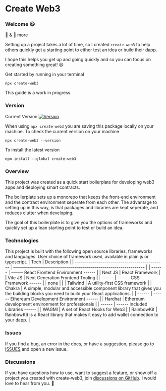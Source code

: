 
# Create Web3

### Welcome 😃

🧱 & 🚀 more

Setting up a project takes a lot of time, so I created `create-web3` to help others quickly get a starting point to either test an idea or build their dapp.

I hope this helps you get up and going quickly and so you can focus on creating something great! 😃

Get started by running in your terminal

<Code>npx create-web3</Code>

This guide is a work in progress

### Version

Current Version [![Version](https://img.shields.io/npm/v/create-web3)](https://www.npmjs.com/package/create-web3)

When using `npx create-web3` you are saving this package locally on your machine. To check the current version on your machine

<Code>npx create-web3 --version</Code>

To install the latest version

<Code>npm install --global create-web3</Code>

### Overview

This project was created as a quick start boilerplate for developing web3 apps and deploying smart contracts.

The bolierplate sets up a monorepo that keeps the front-end environment and the contract environment seperate from each other.
The advantage to setting up in this way, is that packages and libraries are kept seperate, and reduces clutter when developing.

The goal of this boilerplate is to give you the options of frameworks and quickly set up a lean starting point to test or build an idea.

### Technologies

This project is built with the following open source libraries, frameworks and languages. User choice of framework used, available in plain js or typescript.
| Tech | Description |
| --------------------------------------------- | ------------------------------------------------------------------ |
| ------ | ------ React Frontend Environment ------ |
| <OpenUrl url="https://nextjs.org/">Next JS</OpenUrl> | React Framework |
| <OpenUrl url="https://vitejs.dev/">Vite JS</OpenUrl> | Next Generation Frontend Tooling |
| ------ | ------ CSS Framework ------ |
| none | |
| <OpenUrl url="https://tailwindcss.com/">Tailwind</OpenUrl> | A utility-first CSS framework |
| <OpenUrl url="https://chakra-ui.com/">Chakra</OpenUrl> | A simple, modular and accessible component library that gives you the building blocks you need to build your React applications. |
| ------ | ------ Ethereum Development Environment ------ |
| <OpenUrl url="https://hardhat.org/">Hardhat</OpenUrl> | Ethereum development environment for professionals |
| ------ | ------ Included Libraries ------ |
| <OpenUrl url="https://wagmi.sh/">WAGMI</OpenUrl> | A set of React Hooks for Web3 |
| <OpenUrl url="https://www.rainbowkit.com/docs/introduction">RainbowKit</OpenUrl> | RainbowKit is a React library that makes it easy to add wallet connection to your dapp. |

### Issues

If you find a bug, an error in the docs, or have a suggestion, please go to [ISSUES](https://github.com/e-roy/create-web3/issues) and open a new issue.

### Discussions

If you have questions how to use, want to suggest a feature, or show off a project you created with create-web3, join [discussions on GitHub](https://github.com/e-roy/create-web3/discussions). I would love to hear from you. 🙂
